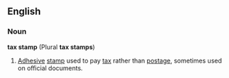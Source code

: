 ==English==
===Noun===
'''tax stamp''' (Plural '''tax stamps''')
# [[Adhesive]] [[stamp]] used to pay [[tax]] rather than [[postage]], sometimes used on official documents.